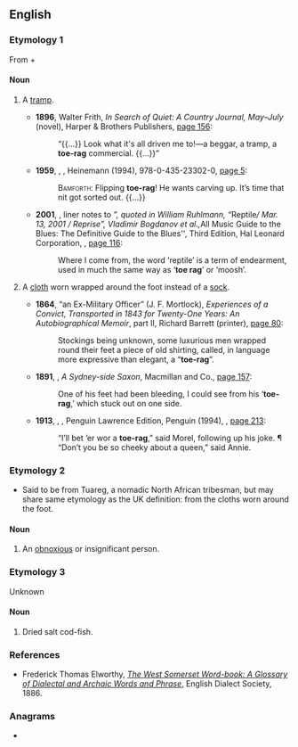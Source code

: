 {{also|toerag}}
==English==

===Etymology 1===
From {{m|en|toe|}} + {{m|en|rag}}

====Noun====
{{en-noun}}

# {{lb|en|British|slang|pejorative}} A [[tramp]].
#* '''1896''', Walter Frith, ''In Search of Quiet: A Country Journal, May–July'' (novel), Harper & Brothers Publishers, [http://books.google.com/books?id=2u8XAAAAYAAJ&pg=PA156&dq=%22toe-rag%22 page 156]:
#*: “{{...}} Look what it's all driven me to!—a beggar, a tramp, a '''toe-rag''' commercial. {{...}}”
#* '''1959''', {{w|Willis Hall}}, ''{{w|The Long and the Short and the Tall (play)|The Long and the Short and the Tall}}'', Heinemann (1994), 978-0-435-23302-0, [http://books.google.com/books?id=2nnekj4SPv0C&pg=PA5&dq=%22toe-rag%22 page 5]:
#*: <span style="font-variant:small-caps">Bamforth:</span> Flipping '''toe-rag'''! He wants carving up. It’s time that nit got sorted out. {{...}}
#* '''2001''', {{w|Eric Clapton}}, liner notes to ''{{w|Reptile (album)|Reptile}}”, quoted in William Ruhlmann, “''Reptile'' / Mar. 13, 2001 / Reprise”, Vladimir Bogdanov et al., ''All Music Guide to the Blues: The Definitive Guide to the Blues'', Third Edition, Hal Leonard Corporation, {{ISBN|0879307366}}, [http://books.google.com/books?id=qYtz7kEHegEC&pg=PA116&dq=%22toe+rag%22 page 116]:
#*: Where I come from, the word ‘reptile’ is a term of endearment, used in much the same way as ‘'''toe rag'''’ or ‘moosh’.
# {{lb|en|archaic}} A [[cloth]] worn wrapped around the foot instead of a [[sock]].
#* '''1864''', “an Ex-Military Officer” (J. F. Mortlock), ''Experiences of a Convict, Transported in 1843 for Twenty-One Years: An Autobiographical Memoir'', part II, Richard Barrett (printer), [http://books.google.com/books?id=luANAAAAQAAJ&pg=PA80&dq=%22toe-rag%22 page 80]:
#*: Stockings being unknown, some luxurious men wrapped round their feet a piece of old shirting, called, in language more expressive than elegant, a “'''toe-rag'''”.
#* '''1891''', {{w|Thomas Alexander Browne|Rolf Boldrewood}}, ''A Sydney-side Saxon'', Macmillan and Co., [http://books.google.com/books?id=0WFLAAAAIAAJ&pg=PA157&dq=%22toe-rag%22 page 157]:
#*: One of his feet had been bleeding, I could see from his ‘'''toe-rag''',’ which stuck out on one side.
#* '''1913''', {{w|D. H. Lawrence}}, ''{{w|Sons and Lovers}}'', Penguin Lawrence Edition, Penguin (1994), {{ISBN|0140188320}}, [http://books.google.com/books?id=u_6NXPw4X4cC&pg=PA213&dq=%22toe-rag%22 page 213]:
#*: “I’ll bet ’er wor a '''toe-rag''',” said Morel, following up his joke. ¶ “Don’t you be so cheeky about a queen,” said Annie.

===Etymology 2===
* Said to be from Tuareg, a nomadic North African tribesman, but may share same etymology as the UK definition: from the cloths worn around the foot.

====Noun====
{{en-noun}}
# {{lb|en|Ireland|slang|pejorative}} An [[obnoxious]] or insignificant person.

===Etymology 3===
Unknown

====Noun====
{{en-noun}}
# {{lb|en|British|Somerset}} Dried salt cod-fish.

===References===
* Frederick Thomas Elworthy, ''[http://books.google.com/books?id=WVYJAAAAQAAJ&pg=PA766&dq=%22toe+rag%22+date:1500-1900&as_brr=3&ei=SmpVR6TSC4PupwKc5IzRAg The West Somerset Word-book: A Glossary of Dialectal and Archaic Words and Phrase]'', English Dialect Society, 1886.

===Anagrams===
* {{anagrams|en|Argote|OR gate|Tagore|ergato-|garote|gear to|orgeat}}